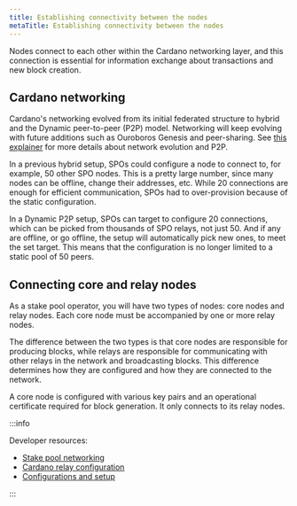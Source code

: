 ```yaml
---
title: Establishing connectivity between the nodes
metaTitle: Establishing connectivity between the nodes
---
```


Nodes connect to each other within the Cardano networking layer, and this
connection is essential for information exchange about transactions and new
block creation.

## Cardano networking

Cardano's networking evolved from its initial federated structure to hybrid and the Dynamic peer-to-peer (P2P) model. Networking will keep evolving with future additions such as Ouroboros Genesis and peer-sharing. See [this explainer](/explore-cardano/cardano-network/p2p-networking) for more details about network evolution and P2P. 

In a previous hybrid setup, SPOs could configure a node to connect to, for example, 50 other SPO nodes. This is a pretty large number, since many nodes can be offline, change their addresses, etc. While 20 connections are enough for efficient communication, SPOs had to over-provision because of the static configuration.

In a Dynamic P2P setup, SPOs can target to configure 20 connections, which can be picked from thousands of SPO relays, not just 50. And if any are offline, or go offline, the setup will automatically pick new ones, to meet the set target. This means that the configuration is no longer limited to a static pool of 50 peers.

## Connecting core and relay nodes

As a stake pool operator, you will have two types of nodes: core nodes and relay
nodes. Each core node must be accompanied by one or more relay nodes.

The difference between the two types is that core nodes are responsible for
producing blocks, while relays are responsible for communicating with other
relays in the network and broadcasting blocks. This difference determines how
they are configured and how they are connected to the network.

A core node is configured with various key pairs and an operational certificate
required for block generation. It only connects to its relay nodes.

:::info

Developer resources:

- [Stake pool networking](https://developers.cardano.org/docs/operate-a-stake-pool/stake-pool-networking)
- [Cardano relay configuration](https://developers.cardano.org/docs/operate-a-stake-pool/cardano-relay-configuration)
- [Configurations and setup](https://cardano-course.gitbook.io/cardano-course/handbook/create-a-stake-pool/the-setup)

:::

